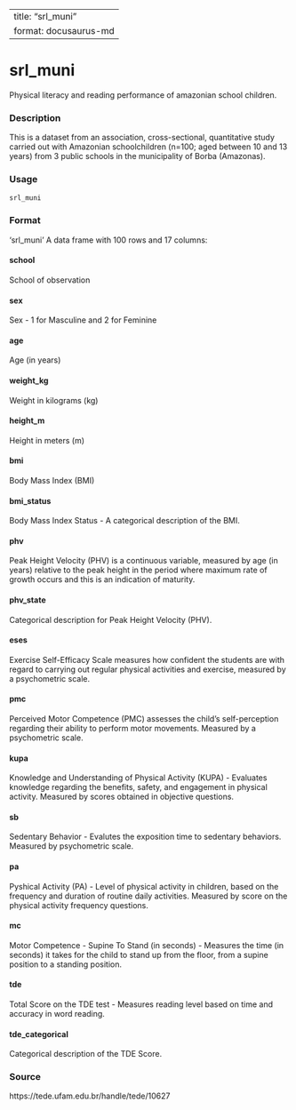 
---
title: "srl_muni"
format: docusaurus-md
---

# srl_muni

Physical literacy and reading performance of amazonian school children.

### Description

This is a dataset from an association, cross-sectional, quantitative study carried out with Amazonian schoolchildren (n=100; aged between 10 and 13 years) from 3 public schools in the municipality of Borba (Amazonas).

### Usage

```r
srl_muni
```

### Format

‘srl_muni’ A data frame with 100 rows and 17 columns:

#### school

School of observation

#### sex

Sex - 1 for Masculine and 2 for Feminine

#### age

Age (in years)

#### weight_kg

Weight in kilograms (kg)

#### height_m

Height in meters (m)

#### bmi

Body Mass Index (BMI)

#### bmi_status

Body Mass Index Status - A categorical description of the BMI.

#### phv

Peak Height Velocity (PHV) is a continuous variable, measured by age (in years) relative to the peak height in the period where maximum rate of growth occurs and this is an indication of maturity.

#### phv_state

Categorical description for Peak Height Velocity (PHV).

#### eses

Exercise Self-Efficacy Scale measures how confident the students are with regard to carrying out regular physical activities and exercise, measured by a psychometric scale.

#### pmc

Perceived Motor Competence (PMC) assesses the child's self-perception regarding their ability to perform motor movements. Measured by a psychometric scale.

#### kupa

Knowledge and Understanding of Physical Activity (KUPA) - Evaluates knowledge regarding the benefits, safety, and engagement in physical activity. Measured by scores obtained in objective questions.

#### sb

Sedentary Behavior - Evalutes the exposition time to sedentary behaviors. Measured by psychometric scale.

#### pa

Pyshical Activity (PA) - Level of physical activity in children, based on the frequency and duration of routine daily activities. Measured by score on the physical activity frequency questions.

#### mc

Motor Competence - Supine To Stand (in seconds) - Measures the time (in seconds) it takes for the child to stand up from the floor, from a supine position to a standing position.

#### tde

Total Score on the TDE test - Measures reading level based on time and accuracy in word reading.

#### tde_categorical

Categorical description of the TDE Score.

### Source

https://tede.ufam.edu.br/handle/tede/10627
